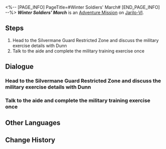 <%-- [PAGE_INFO]
PageTitle=#Winter Soldiers' March#
[END_PAGE_INFO] --%>
{{Stub|Dialogue.}}
{{Mission Infobox
|id            = 4081311
|title         = 
|image         = <!--Mission Winter Soldiers' March.png-->
|type          = Adventure
|event_name    = 
|chapter       = 
|requirements  = [[Trailblaze Mission]] ''[[The Return]]'' completed
|summary       = <!--official mission summary from Fate's Atlas-->
|characters    = Aide; Dunn; Trailblazer
|startLocation = [[Jarilo-VI]] - [[Silvermane Guard Restricted Zone]]
|world         = Jarilo-VI
|area          = Silvermane Guard Restricted Zone
|prev          = 
|next          = 
|exp           = 
|credits       = 
|stellarJade   = 
|other         = 
}}
'''''Winter Soldiers' March''''' is an [[Adventure Mission]] on [[Jarilo-VI]].

==Steps==
# Head to the Silvermane Guard Restricted Zone and discuss the military exercise details with Dunn
# Talk to the aide and complete the military training exercise once

<!--
==Gameplay Notes==

--><!--
==Trial Character==

-->
==Dialogue==
{{Stub Dialogue}}
===Head to the Silvermane Guard Restricted Zone and discuss the military exercise details with Dunn===
{{Mission Description|type=adventure|location=Silvermane Guard Restricted Zone|Dunn sent you a message, hoping you will be the main drillmaster for the military exercise in the Silvermane Guard Restricted Zone.<br />With the commanding officer's approval, you feel you should attend this exercise.}}
{{Dialogue Start}}
:{{tx}}
{{Dialogue End}}

===Talk to the aide and complete the military training exercise once===
{{Mission Description|type=adventure|location=Silvermane Guard Restricted Zone|update|Dunn sent you a message, hoping you will be the main drillmaster for the military exercise in the Silvermane Guard Restricted Zone.<br />Talk to the aide and begin the first round of the military exercise, and complete the challenge meticulously designed by the Guards.}}
{{Dialogue Start}}
:{{tx}}
{{Dialogue End}}

==Other Languages==
{{Other Languages
|en   = Winter Soldiers' March
|zhs  = 冬兵进行曲
|zht  = 冬兵進行曲
|ja   = 冬兵進行曲
|ko   = 겨울 병사 행진곡
|es   = Marcha de los soldados invernales
|fr   = Marche des soldats de l'hiver
|ru   = Марш зимних солдат
|th   = ลำนำทหารเหมันต์
|vi   = Khúc Quân Hành Băng Giá
|de   = Marsch der Wintersoldaten
|id   = Mars Tentara Musim Dingin
|pt   = Marcha dos Soldados Invernais
}}

==Change History==
{{Change History|1.0}}
